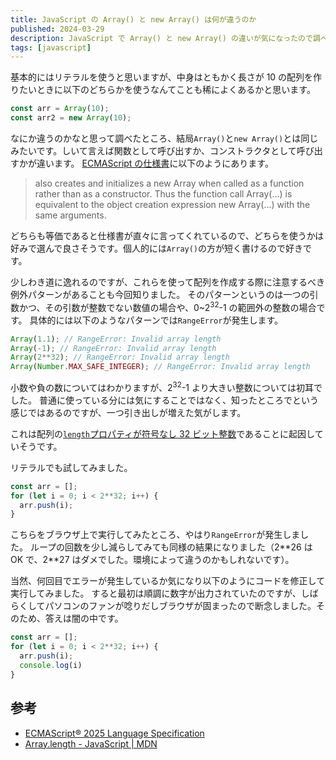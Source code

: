 ```yaml
---
title: JavaScript の Array() と new Array() は何が違うのか
published: 2024-03-29
description: JavaScript で Array() と new Array() の違いが気になったので調べました。同じらしいです。
tags: [javascript]
---
```


基本的にはリテラルを使うと思いますが、中身はともかく長さが 10 の配列を作りたいときに以下のどちらかを使うなんてことも稀によくあるかと思います。

```js
const arr = Array(10);
const arr2 = new Array(10);
```

なにか違うのかなと思って調べたところ、結局`Array()`と`new Array()`とは同じみたいです。しいて言えば関数として呼び出すか、コンストラクタとして呼び出すかが違います。
[ECMAScript の仕様書][1]に以下のようにあります。

> also creates and initializes a new Array when called as a function rather than as a constructor. Thus the function call Array(…) is equivalent to the object creation expression new Array(…) with the same arguments.

どちらも等価であると仕様書が直々に言ってくれているので、どちらを使うかは好みで選んで良さそうです。個人的には`Array()`の方が短く書けるので好きです。

少しわき道に逸れるのですが、これらを使って配列を作成する際に注意するべき例外パターンがあることも今回知りました。
そのパターンというのは一つの引数かつ、その引数が整数でない数値の場合や、0~2<sup>32</sup>-1 の範囲外の整数の場合です。
具体的には以下のようなパターンでは`RangeError`が発生します。

```js
Array(1.1); // RangeError: Invalid array length
Array(-1); // RangeError: Invalid array length
Array(2**32); // RangeError: Invalid array length
Array(Number.MAX_SAFE_INTEGER); // RangeError: Invalid array length
```

小数や負の数についてはわかりますが、2<sup>32</sup>-1 より大きい整数については初耳でした。
普通に使っている分には気にすることではなく、知ったところでという感じではあるのですが、一つ引き出しが増えた気がします。

これは配列の[`length`プロパティが符号なし 32 ビット整数][2]であることに起因していそうです。

リテラルでも試してみました。

```js
const arr = [];
for (let i = 0; i < 2**32; i++) {
  arr.push(i);
}
```

こちらをブラウザ上で実行してみたところ、やはり`RangeError`が発生しました。
ループの回数を少し減らしてみても同様の結果になりました（2\**26 は OK で、2**27 はダメでした。環境によって違うのかもしれないです）。

当然、何回目でエラーが発生しているか気になり以下のようにコードを修正して実行してみました。
すると最初は順調に数字が出力されていたのですが、しばらくしてパソコンのファンが唸りだしブラウザが固まったので断念しました。そのため、答えは闇の中です。

```js ins={4}
const arr = [];
for (let i = 0; i < 2**32; i++) {
  arr.push(i);
  console.log(i)
}
```

## 参考

- [ECMAScript® 2025 Language Specification][1]
- [Array.length - JavaScript | MDN][2]

[1]: https://tc39.es/ecma262/multipage/indexed-collections.html#sec-array-constructor
[2]: https://developer.mozilla.org/ja/docs/Web/JavaScript/Reference/Global_Objects/Array/length